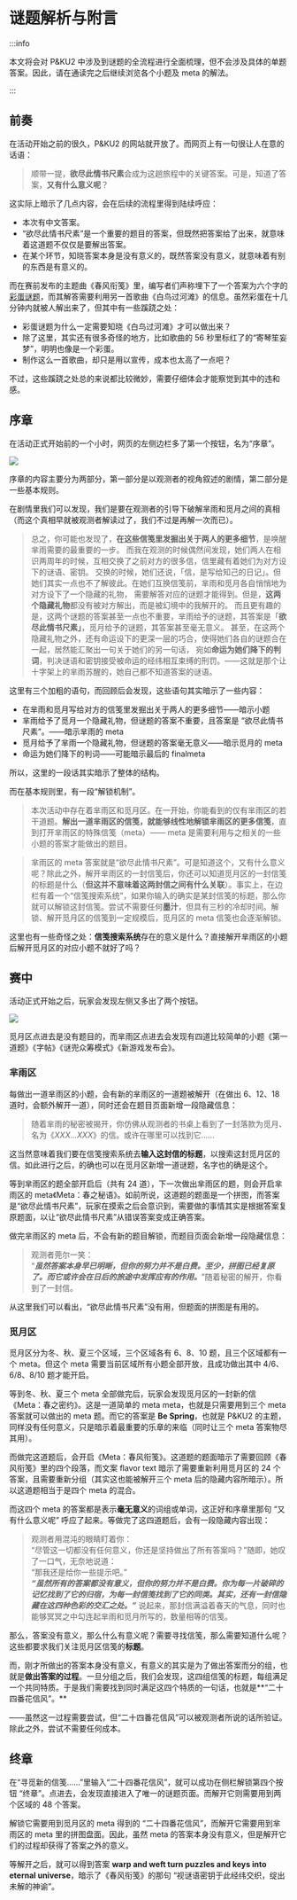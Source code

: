 # 谜题解析与附言

:::info

本文将会对 P&KU2 中涉及到谜题的全流程进行全面梳理，但不会涉及具体的单题答案。因此，请在通读完之后继续浏览各个小题及 meta 的解法。

:::

## 前奏

在活动开始之前的很久，P&KU2 的网站就开放了。而网页上有一句很让人在意的话语：

> 顺带一提，**欲尽此情书尺素**会成为这趟旅程中的关键答案。可是，知道了答案，**又有什么意义呢**？

这实际上暗示了几点内容，会在后续的流程里得到陆续呼应：

- 本次有中文答案。
- “欲尽此情书尺素”是一个重要的题目的答案，但既然把答案给了出来，就意味着这道题不仅仅是要解出答案。
- 在某个环节，知晓答案本身是没有意义的，既然答案没有意义，就意味着有别的东西是有意义的。

而在赛前发布的主题曲《春风衔笺》里，编写者们声称埋下了一个答案为六个字的[彩蛋谜题](../theme-song#彩蛋)，而其解答需要利用另一首歌曲《白鸟过河滩》的信息。虽然彩蛋在十几分钟内就被人解出来了，但其中有一些蹊跷之处：

- 彩蛋谜题为什么一定需要知晓《白鸟过河滩》才可以做出来？
- 除了这里，其实还有很多奇怪的地方，比如歌曲的 56 秒里标红了的“寄琴笙妄梦”，明明也像是一个彩蛋。
- 制作这么一首歌曲，却只是用以宣传，成本也太高了一点吧？

不过，这些蹊跷之处总的来说都比较微妙，需要仔细体会才能察觉到其中的违和感。

## 序章

在活动正式开始前的一个小时，网页的左侧边栏多了第一个按钮，名为“序章”。

![](./solutions.assets/image_1.webp?width=400)

序章的内容主要分为两部分，第一部分是以观测者的视角叙述的剧情，第二部分是一些基本规则。

在剧情里我们可以发现，我们是要在观测者的引导下破解芈雨和觅月之间的真相（而这个真相早就被观测者解读过了，我们不过是再解一次而已）。

> 总之，你可能也发现了，**在这些信笺里发掘出关于两人的更多细节**，是唤醒芈雨需要的最重要的一步。
> 而我在观测的时候偶然间发现，她们两人在相识两周年的时候，互相交换了之前对方的很多信，信里藏有着她们为对方设下的谜语、密钥。
> 交换的时候，她们还说，「信，是写给知己的日记」。但她们其实一点也不了解彼此。在她们互换信笺前，芈雨和觅月各自悄悄地为对方设下了一个隐藏的礼物，
> 需要解答对应的谜题才能得到。但是，**这两个隐藏礼物**都没有被对方解出，而是被幻境中的我解开的。
> 而且更有趣的是，这两个谜题的答案甚至一点也不重要，芈雨给予的谜题，其答案是「**欲尽此情书尺素」**，觅月给予的谜题，其答案甚至毫无意义。
> 甚至，在这两个隐藏礼物之外，还有命运设下的更深一层的巧合，使得她们各自的谜题合在一起，居然能汇聚出一句关于她们的另一句话，
> 宛如**命运为她们降下的判词**，判决谜语和密钥接受被命运的经纬相互束缚的刑罚。——这就是那个让十字架上的芈雨苏醒的，她自己都不知道答案的谜语。

这里有三个加粗的语句，而回顾后会发现，这些语句其实暗示了一些内容：

- 在芈雨和觅月写给对方的信笺里发掘出关于两人的更多细节——暗示小题
- 芈雨给予了觅月一个隐藏礼物，但谜题的答案不重要，且答案是 “欲尽此情书尺素”。——暗示芈雨的 meta
- 觅月给予了芈雨一个隐藏礼物，但谜题的答案毫无意义——暗示觅月的 meta
- 命运为她们降下的判词——可能暗示最后的 finalmeta

所以，这里的一段话其实暗示了整体的结构。

而在基本规则里，有一段“解锁机制”。

> 本次活动中存在着芈雨区和觅月区。在一开始，你能看到的仅有芈雨区的若干道题。**解出一道芈雨区的信笺，就能够线性地解锁芈雨区的更多信笺**，直到打开芈雨区的特殊信笺（meta）—— meta 是需要利用与之相关的一些小题的答案才能做出的题目。

> 芈雨区的 meta 答案就是“欲尽此情书尺素”。可是知道这个，又有什么意义呢？除此之外，解开芈雨区的一封信笺后，你还可以知道觅月区的一封信笺的标题是什么（**但这并不意味着这两封信之间有什么关联**）。事实上，在边栏有着一个“信笺搜索系统”，如果你输入的确实是某封信笺的标题，那么你就可以解锁这封信笺。尝试不需要任何**墨汁**，但具有三秒的冷却时间。解锁、解开觅月区的信笺到一定规模后，觅月区的 meta 信笺也会逐渐解锁。

这里也有一些奇怪之处：**信笺搜索系统**存在的意义是什么？直接解开芈雨区的小题后解开觅月区的对应小题不就好了吗？

## 赛中

活动正式开始之后，玩家会发现左侧又多出了两个按钮。

![](./solutions.assets/image_2.webp?width=400)

觅月区点进去是没有题目的，而芈雨区点进去会发现有四道比较简单的小题《第一道题》《字帖》《谜兜众筹模式》《新游戏发布会》。

### 芈雨区

每做出一道芈雨区的小题，会有新的芈雨区的一道题被解开（在做出 6、12、18 道时，会额外解开一道），同时还会在题目页面新增一段隐藏信息：

> 随着芈雨的秘密被揭开，你仿佛从观测者的书桌上看到了一封落款为觅月、名为《_XXX…XXX_》的信。或许在哪里可以找到它……

这当然意味着我们要在信笺搜索系统去**输入这封信的标题**，以搜索这封觅月区的信。如此进行之后，的确也可以在觅月区新增一道谜题，名字也的确是这个。

等到芈雨区的题全部开启后（共有 24 道），下一次做出芈雨区的题，则会开启芈雨区的 meta《Meta：春之秘语》。如前所说，这道题的题面是一个拼图，而答案是“欲尽此情书尺素”，玩家在摸索之后会意识到，需要做的事情其实是根据答案复原题面，以让“欲尽此情书尺素”从错误答案变成正确答案。

做完芈雨区的 meta 后，不会有新的题目解锁，而题目页面会新增一段隐藏信息：

> 观测者莞尔一笑：  
> “***虽然答案本身早已明晰，但你的努力并不是白费。至少，拼图已经复原了。而它或许会在日后的旅途中发挥应有的作用。***”随着秘密的解开，你看到了一封信。

从这里我们可以看出，“欲尽此情书尺素”没有用，但题面的拼图是有用的。

### 觅月区

觅月区分为冬、秋、夏三个区域，三个区域各有 6、8、10 题，且三个区域都有一个 meta。但这个 meta 需要当前区域所有小题全部开放，且成功做出其中 4/6、6/8、8/10 题才能开启。

等到冬、秋、夏三个 meta 全部做完后，玩家会发现觅月区的一封新的信《Meta：春之密约》。这是一道简单的 meta meta，也就是只需要用到三个 meta 答案就可以做出的 meta 题。而它的答案是 **Be Spring**，也就是 P&KU2 的主题，同样没有任何意义，只是暗示着最重要的乐章的来临（同时让三个 meta 答案物尽其用）。

而做完这道题后，会开启《Meta：春风衔笺》。这道题的题面暗示了需要回顾《春风衔笺》里的四个段落，而文案 flavor text 暗示了需要重新利用觅月区的 24 个答案，且需要重新分组（其实这也能被解开三个 meta 后的隐藏内容所暗示）。所以这道题相当于是四个 meta 的混合。

而这四个 meta 的答案都是表示**毫无意义**的词组或单词，这正好和序章里那句 “又有什么意义呢” 呼应了起来。等做完了这四道题后，会有一段隐藏内容出现：

> 观测者用混沌的眼睛盯着你：   
> “尽管这一切都没有任何意义，你还是坚持做出了所有答案吗？”随即，她叹了一口气，无奈地说道：  
> “那我还是给你一些提示吧。”  
> _**“虽然所有的答案都没有意义，但你的努力并不是白费。你为每一片破碎的记忆找到了它的归宿，为每一封信笺找到了它的同类。其实，还有一封信隐藏在这四种色彩的交汇之处。”**_
> 说起来，那封信满溢着春天的气息，同时也能够冥冥之中勾连起芈雨和觅月所写的，数量相等的信笺。

那么，答案没有意义，那么什么有意义呢？需要寻找信笺，那么需要知道什么呢？这些都要求我们关注觅月区信笺的**标题**。

而，刚才所做出的答案本身没有意义，有意义的其实是为了做出答案而分的组，也就是**做出答案的过程**。一旦分组之后，我们会发现，这四组信笺的标题，每组满足一个共同特质。于是我们需要找到同时满足这四个特质的一句话，也就是**“二十四番花信风”。**

——虽然这一过程需要尝试，但“二十四番花信风”可以被观测者所说的话所验证。除此之外，尝试不需要任何成本。

## 终章

在“寻觅新的信笺……”里输入“二十四番花信风”，就可以成功在侧栏解锁第四个按钮 “终章”。点进去，会发现直接进入了唯一的谜题页面。而解开它则需要用到两个区域的 48 个答案。

解锁它需要用到觅月区的 meta 得到的 “二十四番花信风”，而解开它需要用到芈雨区的 meta 里的拼图盘面。因此，虽然 meta 的答案本身没有意义，但是解开它们的过程却获得了答案之外的意义。

等解开之后，就可以得到答案 **warp and weft turn puzzles and keys into eternal universe**，暗示了《春风衔笺》的那句 “视谜语密钥于此经纬交织，绽出未解的神谕”。
